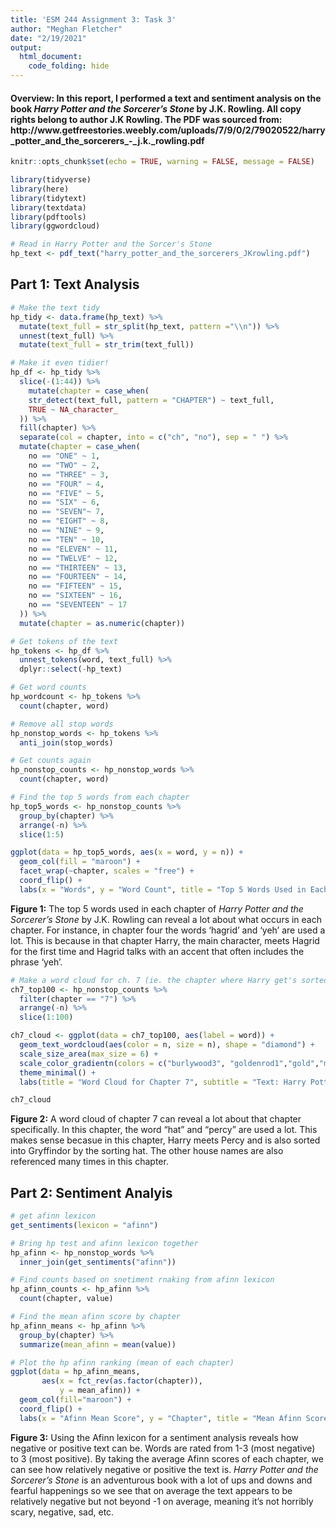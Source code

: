 ```yaml
---
title: 'ESM 244 Assignment 3: Task 3'
author: "Meghan Fletcher"
date: "2/19/2021"
output: 
  html_document:
    code_folding: hide
---
```


#### **Overview:** In this report, I performed a text and sentiment analysis on the book *Harry Potter and the Sorcerer's Stone* by J.K. Rowling. All copy rights belong to author J.K Rowling. The PDF was sourced from: http://www.getfreestories.weebly.com/uploads/7/9/0/2/79020522/harry_potter_and_the_sorcerers_-_j.k._rowling.pdf


```r
knitr::opts_chunk$set(echo = TRUE, warning = FALSE, message = FALSE)

library(tidyverse)
library(here)
library(tidytext)
library(textdata)
library(pdftools)
library(ggwordcloud)
```

```r
# Read in Harry Potter and the Sorcer's Stone
hp_text <- pdf_text("harry_potter_and_the_sorcerers_JKrowling.pdf")
```

## Part 1: Text Analysis
```r
# Make the text tidy
hp_tidy <- data.frame(hp_text) %>% 
  mutate(text_full = str_split(hp_text, pattern ="\\n")) %>% 
  unnest(text_full) %>% 
  mutate(text_full = str_trim(text_full))
```

```r
# Make it even tidier!
hp_df <- hp_tidy %>% 
  slice(-(1:44)) %>% 
    mutate(chapter = case_when(
    str_detect(text_full, pattern = "CHAPTER") ~ text_full,
    TRUE ~ NA_character_
  )) %>% 
  fill(chapter) %>% 
  separate(col = chapter, into = c("ch", "no"), sep = " ") %>% 
  mutate(chapter = case_when(
    no == "ONE" ~ 1,
    no == "TWO" ~ 2,
    no == "THREE" ~ 3,
    no == "FOUR" ~ 4,
    no == "FIVE" ~ 5,
    no == "SIX" ~ 6,
    no == "SEVEN"~ 7,
    no == "EIGHT" ~ 8,
    no == "NINE" ~ 9,
    no == "TEN" ~ 10,
    no == "ELEVEN" ~ 11,
    no == "TWELVE" ~ 12,
    no == "THIRTEEN" ~ 13,
    no == "FOURTEEN" ~ 14,
    no == "FIFTEEN" ~ 15,
    no == "SIXTEEN" ~ 16,
    no == "SEVENTEEN" ~ 17
  )) %>% 
  mutate(chapter = as.numeric(chapter))
```

```r
# Get tokens of the text
hp_tokens <- hp_df %>% 
  unnest_tokens(word, text_full) %>% 
  dplyr::select(-hp_text) 

# Get word counts
hp_wordcount <- hp_tokens %>% 
  count(chapter, word)
```

```r
# Remove all stop words
hp_nonstop_words <- hp_tokens %>% 
  anti_join(stop_words)

# Get counts again
hp_nonstop_counts <- hp_nonstop_words %>% 
  count(chapter, word)
```

```r

# Find the top 5 words from each chapter
hp_top5_words <- hp_nonstop_counts %>% 
  group_by(chapter) %>% 
  arrange(-n) %>% 
  slice(1:5)

ggplot(data = hp_top5_words, aes(x = word, y = n)) +
  geom_col(fill = "maroon") +
  facet_wrap(~chapter, scales = "free") +
  coord_flip() +
  labs(x = "Words", y = "Word Count", title = "Top 5 Words Used in Each Chapter", subtitle = "Text: Harry Potter and the Sorcerer's Stone")
```


**Figure 1:** The top 5 words used in each chapter of *Harry Potter and the Sorcerer's Stone* by J.K. Rowling can reveal a lot about what occurs in each chapter. For instance, in chapter four the words 'hagrid' and 'yeh' are used a lot. This is because in that chapter Harry, the main character, meets Hagrid for the first time and Hagrid talks with an accent that often includes the phrase 'yeh'.

```r
# Make a word cloud for ch. 7 (ie. the chapter where Harry get's sorted into Gryffindor)
ch7_top100 <- hp_nonstop_counts %>% 
  filter(chapter == "7") %>% 
  arrange(-n) %>% 
  slice(1:100)
```

```r
ch7_cloud <- ggplot(data = ch7_top100, aes(label = word)) +
  geom_text_wordcloud(aes(color = n, size = n), shape = "diamond") +
  scale_size_area(max_size = 6) +
  scale_color_gradientn(colors = c("burlywood3", "goldenrod1","gold","maroon")) +
  theme_minimal() +
  labs(title = "Word Cloud for Chapter 7", subtitle = "Text: Harry Potter and the Sorcerer's Stone")

ch7_cloud
```


**Figure 2:** A word cloud of chapter 7 can reveal a lot about that chapter specifically. In this chapter, the word "hat" and "percy" are used a lot. This makes sense becasue in this chapter, Harry meets Percy and is also sorted into Gryffindor by the sorting hat. The other house names are also referenced many times in this chapter.


## Part 2: Sentiment Analyis

```r
# get afinn lexicon
get_sentiments(lexicon = "afinn")
```

```r
# Bring hp test and afinn lexicon together
hp_afinn <- hp_nonstop_words %>% 
  inner_join(get_sentiments("afinn"))

# Find counts based on snetiment rnaking from afinn lexicon
hp_afinn_counts <- hp_afinn %>% 
  count(chapter, value)

# Find the mean afinn score by chapter
hp_afinn_means <- hp_afinn %>% 
  group_by(chapter) %>% 
  summarize(mean_afinn = mean(value))
```

```r
# Plot the hp afinn ranking (mean of each chapter)
ggplot(data = hp_afinn_means,
       aes(x = fct_rev(as.factor(chapter)),
           y = mean_afinn)) +
  geom_col(fill="maroon") +
  coord_flip() +
  labs(x = "Afinn Mean Score", y = "Chapter", title = "Mean Afinn Score of Each Chapter in Harry Potter and the Sorcerer's Stone")
```


**Figure 3:** Using the Afinn lexicon for a sentiment analysis reveals how negative or positive text can be. Words are rated from 1-3 (most negative) to 3 (most positive). By taking the average Afinn scores of each chapter, we can see how relatively negative or positive the text is. *Harry Potter and the Sorcerer's Stone* is an adventurous book with a lot of ups and downs and fearful happenings so we see that on average the text appears to be relatively negative but not beyond -1 on average, meaning it's not horribly scary, negative, sad, etc.






